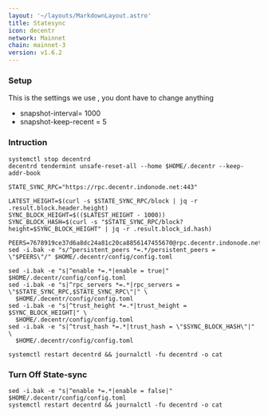 ```yaml
---
layout: '~/layouts/MarkdownLayout.astro'
title: Statesync
icon: decentr
network: Mainnet
chain: mainnet-3
version: v1.6.2
---
```


### Setup
This is the settings we use , you dont have to change anything

- snapshot-interval= 1000
- snapshot-keep-recent = 5

### Intruction

```
systemctl stop decentrd
decentrd tendermint unsafe-reset-all --home $HOME/.decentr --keep-addr-book

STATE_SYNC_RPC="https://rpc.decentr.indonode.net:443"

LATEST_HEIGHT=$(curl -s $STATE_SYNC_RPC/block | jq -r .result.block.header.height)
SYNC_BLOCK_HEIGHT=$(($LATEST_HEIGHT - 1000))
SYNC_BLOCK_HASH=$(curl -s "$STATE_SYNC_RPC/block?height=$SYNC_BLOCK_HEIGHT" | jq -r .result.block_id.hash)

PEERS=7678919ce37d6a8dc24a81c20ca8856147455670@rpc.decentr.indonode.net:20656 
sed -i.bak -e "s/^persistent_peers *=.*/persistent_peers = \"$PEERS\"/" $HOME/.decentr/config/config.toml

sed -i.bak -e "s|^enable *=.*|enable = true|" $HOME/.decentr/config/config.toml
sed -i.bak -e "s|^rpc_servers *=.*|rpc_servers = \"$STATE_SYNC_RPC,$STATE_SYNC_RPC\"|" \
  $HOME/.decentr/config/config.toml
sed -i.bak -e "s|^trust_height *=.*|trust_height = $SYNC_BLOCK_HEIGHT|" \
  $HOME/.decentr/config/config.toml
sed -i.bak -e "s|^trust_hash *=.*|trust_hash = \"$SYNC_BLOCK_HASH\"|" \
  $HOME/.decentr/config/config.toml

systemctl restart decentrd && journalctl -fu decentrd -o cat
```

### Turn Off State-sync
```
sed -i.bak -e "s|^enable *=.*|enable = false|" $HOME/.decentr/config/config.toml
systemctl restart decentrd && journalctl -fu decentrd -o cat
```